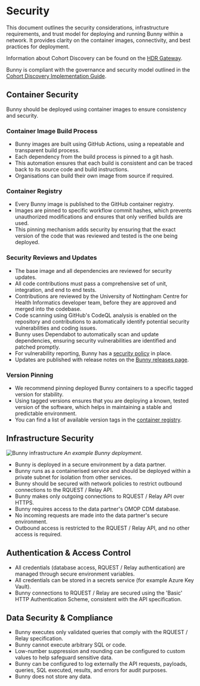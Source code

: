 
# Security

This document outlines the security considerations, infrastructure requirements, and trust model for deploying and running Bunny within a network. 
It provides clarity on the container images, connectivity, and best practices for deployment.

Information about Cohort Discovery can be found on the [HDR Gateway](https://healthdatagateway.org/en/about/cohort-discovery).

Bunny is compliant with the governance and security model outlined in the [Cohort Discovery Implementation Guide](https://healthdatagateway.org/en/data-custodian/support/cohort-discovery). 

## Container Security

Bunny should be deployed using container images to ensure consistency and security. 

### Container Image Build Process
- Bunny images are built using GitHub Actions, using a repeatable and transparent build process. 
- Each dependency from the build process is pinned to a git hash.
- This automation ensures that each build is consistent and can be traced back to its source code and build instructions.
- Organisations can build their own image from source if required.

### Container Registry
- Every Bunny image is published to the GitHub container registry. 
- Images are pinned to specific workflow commit hashes, which prevents unauthorized modifications and ensures that only verified builds are used. 
- This pinning mechanism adds security by ensuring that the exact version of the code that was reviewed and tested is the one being deployed.

### Security Reviews and Updates
- The base image and all dependencies are reviewed for security updates.
- All code contributions must pass a comprehensive set of unit, integration, and end to end tests. 
- Contributions are reviewed by the University of Nottingham Centre for Health Informatics developer team, before they are approved and merged into the codebase.
- Code scanning using GitHub's CodeQL analysis is enabled on the repository and contributions to automatically identify potential security vulnerabilities and coding issues.
- Bunny uses Dependabot to automatically scan and update dependencies, ensuring security vulnerabilities are identified and patched promptly.
- For vulnerability reporting, Bunny has a [security policy](https://github.com/Health-Informatics-UoN/hutch-bunny/security) in place.
- Updates are published with release notes on the [Bunny releases page](https://github.com/Health-Informatics-UoN/hutch-bunny/releases). 

### Version Pinning
- We recommend pinning deployed Bunny containers to a specific tagged version for stability. 
- Using tagged versions ensures that you are deploying a known, tested version of the software, which helps in maintaining a stable and predictable environment. 
- You can find a list of available version tags in the [container registry](https://github.com/Health-Informatics-UoN/hutch-bunny/pkgs/container/hutch%2Fbunny).

## Infrastructure Security

![Bunny infrastructure](/images/infrastructure.png)
_An example Bunny deployment_.

- Bunny is deployed in a secure environment by a data partner. 
- Bunny runs as a containerised service and should be deployed within a private subnet for isolation from other services.
- Bunny should be secured with network policies to restrict outbound connections to the RQUEST / Relay API.
- Bunny makes only outgoing connections to RQUEST / Relay API over HTTPS.
- Bunny requires access to the data partner's OMOP CDM database.
- No incoming requests are made into the data partner's secure environment.
- Outbound access is restricted to the RQUEST / Relay API, and no other access is required.

## Authentication & Access Control
- All credentials (database access, RQUEST / Relay authentication) are managed through secure environment variables.
- All credentials can be stored in a secrets service (for example Azure Key Vault).
- Bunny connections to RQUEST / Relay are secured using the 'Basic' HTTP Authentication Scheme, consistent with the API specification.

## Data Security & Compliance
- Bunny executes only validated queries that comply with the RQUEST / Relay specification.
- Bunny cannot execute arbitrary SQL or code.
- Low-number suppression and rounding can be configured to custom values to help safeguard sensitive data.
- Bunny can be configured to log externally the API requests, payloads, queries, SQL executed, results, and errors for audit purposes.
- Bunny does not store any data.
